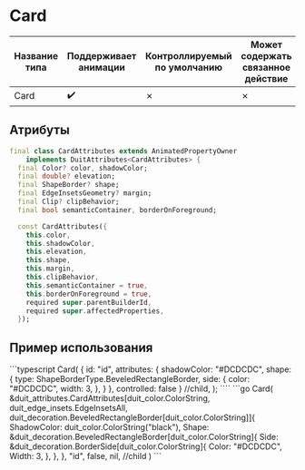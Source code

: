 
# Card

| Название типа| Поддерживает анимации | Контроллируемый по умолчанию | Может содержать связанное действие | Ссылка |
| - | - | - | - | - |
| Card | :heavy_check_mark: | &cross; | &cross; | [link](https://api.flutter.dev/flutter/material/Card-class.html) |

## Атрибуты

```dart
final class CardAttributes extends AnimatedPropertyOwner
    implements DuitAttributes<CardAttributes> {
  final Color? color, shadowColor;
  final double? elevation;
  final ShapeBorder? shape;
  final EdgeInsetsGeometry? margin;
  final Clip? clipBehavior;
  final bool semanticContainer, borderOnForeground;

  const CardAttributes({
    this.color,
    this.shadowColor,
    this.elevation,
    this.shape,
    this.margin,
    this.clipBehavior,
    this.semanticContainer = true,
    this.borderOnForeground = true,
    required super.parentBuilderId,
    required super.affectedProperties,
  });
```

## Пример использования

<Tabs groupId="lang">
  <TabItem value="ts" label="TypeScript" default>
    ```typescript
    Card(
    {
        id: "id",
        attributes: {
            shadowColor: "#DCDCDC",
            shape: {
                type: ShapeBorderType.BeveledRectangleBorder,
                side: {
                    color: "#DCDCDC",
                    width: 3,
                },
            }
        },
        controlled: false
    }
    //child,
);
    ````
  </TabItem>
  <TabItem value="go" label="Go">
    ```go
	Card(
		&duit_attributes.CardAttributes[duit_color.ColorString, duit_edge_insets.EdgeInsetsAll, duit_decoration.BeveledRectangleBorder[duit_color.ColorString]]{
			ShadowColor: duit_color.ColorString("black"),
			Shape: &duit_decoration.BeveledRectangleBorder[duit_color.ColorString]{
				Side: &duit_decoration.BorderSide[duit_color.ColorString]{
					Color: "#DCDCDC",
					Width: 3,
				},
			},
		},
		"id",
		false,
		nil, //child
	)
    ```
  </TabItem>
</Tabs>

